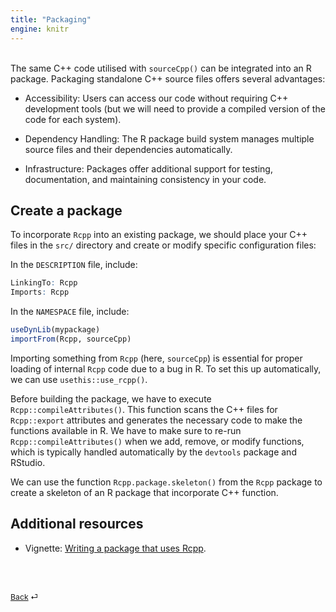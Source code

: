 ```yaml
---
title: "Packaging"
engine: knitr
---
```


<br>
The same C++ code utilised with `sourceCpp()` can be integrated into an R package. Packaging standalone C++ source files offers several advantages:

* Accessibility: Users can access our code without requiring C++ development tools (but we will need to provide a compiled version of the code for each system).

* Dependency Handling: The R package build system manages multiple source files and their dependencies automatically.

* Infrastructure: Packages offer additional support for testing, documentation, and maintaining consistency in your code.

## Create a package

To incorporate `Rcpp` into an existing package, we should place your C++ files in the `src/` directory and create or modify specific configuration files:

In the `DESCRIPTION` file, include:
```r
LinkingTo: Rcpp
Imports: Rcpp
```

In the `NAMESPACE` file, include:
```r
useDynLib(mypackage)
importFrom(Rcpp, sourceCpp)
```

Importing something from `Rcpp` (here, `sourceCpp`) is essential for proper loading of internal `Rcpp` code due to a bug in R. To set this up automatically, we can use `usethis::use_rcpp()`.

Before building the package, we have to execute `Rcpp::compileAttributes()`. This function scans the C++ files for `Rcpp::export` attributes and generates the necessary code to make the functions available in R. We have to make sure to re-run `Rcpp::compileAttributes()` when we add, remove, or modify functions, which is typically handled automatically by the `devtools` package and RStudio.

::: {.callout-note appearance="simple"}

We can use the function `Rcpp.package.skeleton()` from the `Rcpp` package to create a skeleton of an R package that incorporate C++ function.

:::


## Additional resources

* Vignette: [Writing a package that uses Rcpp](https://cran.rstudio.com/web/packages/Rcpp/vignettes/Rcpp-package.pdf).

<br><br>

::: {style="font-size: 0.875em;"}
[Back](/weeks/week-10.qmd) ⏎
:::